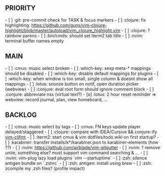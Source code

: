 == PRIORITY ==
- [ ] :git: pre-commit check for TASK & focus markers
- [ ] :clojure: fix highlighting: https://github.com/guns/vim-clojure-highlight/blob/master/autoload/vim_clojure_highlight.vim
- [ ] :clojure: ? rainbow parens
- [ ] :bin/cmds: should set iterm2 tab title
- [ ] :nvim: terminal buffer names empty

== MAIN ==
- [ ] :cmus: music select broken
- [ ] :which-key: sexp meta-* mappings should be disabled
- [ ] :which-key: disable default mappings for plugins
- [ ] :which-key: when window is too small, single column & doesnt show all mappings
- [ ] :lotus: snooze button on notif, open duration picker (webview)
- [ ] :conjure: eval root form should ignore comment block
- [ ] :conjure: abbreviate nss (virtual text?)
- [o] :lotus: 2 hour reset reminder => webview: record journal, plan, view homeboard, ...

== BACKLOG ==
- [ ] :cmus: music select by tags
- [ ] :cmus: FN keys update player delayed/staggered
- [ ] :clojure: compare with IDEA/Cursive && conjure-ify [[https://github.com/venantius/vim-cljfmt/tree/master/plugin|vim-cljfmt]]
- [ ] :iterm2: start cmus & vim dotfiles/todo.wiki on first startup?
- [ ] :karabiner: transfer installs/k*/karabiner.json to karabiner-elements (how ??)
- [ ] :nvim: https://github.com/airblade/vim-gitgutter
- [ ] :nvim: ? remove unite, something else? must support vim command searching & ...
- [ ] :nvim: vim-plug lazy load plugins `vim --startuptime`
- [ ] :zsh: silence antigen bundle on `.zshrc`
- [ ] :zsh: antigen: install using brew
- [ ] :zsh: zcompile my .zsh files? (profile impact)
